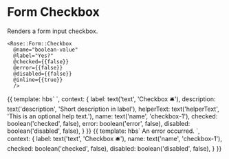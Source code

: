 
<Meta title="Rose|Form/Checkbox" component="Form/Checkbox" />

# Form Checkbox

Renders a form input checkbox.

```htmlbars
<Rose::Form::Checkbox
  @name="boolean-value"
  @label="Yes?"
  @checked={{false}}
  @error={{false}}
  @disabled={{false}}
  @inline={{true}}
  />
```

<Preview>
  <Story name="Basic Checkbox" height="10rem">{{
    template: hbs`
      <Rose::Form::Checkbox
        @name={{name}}
        @label={{label}}
        @description={{description}}
        @helperText={{helperText}}
        @checked={{checked}}
        @error={{error}}
        @disabled={{disabled}}
        />
    `,
    context: {
      label: text('text', 'Checkbox 🛎'),
      description: text('description', 'Short description in label'),
      helperText: text('helperText', 'This is an optional help text.'),
      name: text('name', 'checkbox-1'),
      checked: boolean('checked', false),
      error: boolean('error', false),
      disabled: boolean('disabled', false),
    }
  }}</Story>
</Preview>

<Preview>
  <Story name="Checkbox with errors" height="10rem">{{
    template: hbs`
      <Rose::Form::Checkbox
        @name={{name}}
        @label={{label}}
        @checked={{checked}}
        @error={{true}}
        @disabled={{disabled}}
        as |field|
      >
        <field.errors as |errors|>
          <errors.message>An error occurred.</errors.message>
        </field.errors>
      </Rose::Form::Checkbox>
    `,
    context: {
      label: text('text', 'Checkbox 🛎'),
      name: text('name', 'checkbox-1'),
      checked: boolean('checked', false),
      disabled: boolean('disabled', false),
    }
  }}</Story>
</Preview>
